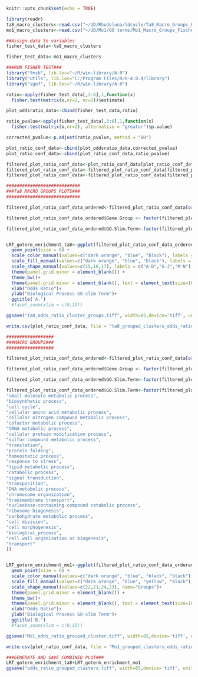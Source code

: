 
```{r setup, include=FALSE}
knitr::opts_chunk$set(echo = TRUE)
```

```{r}
library(readr)
ta8_macro_clusters<-read.csv("~/UD/Rhodoluna/ldcycle/Ta8_Macro_Groups_Fischer_Test_Data.csv")
mo1_macro_clusters<-read.csv("~/UD/Mo1/GO terms/Mo1_Macro_Groups_Fischer_Test_Data.csv")
```

```{r}
##Assign data to variables
fisher_test_data<-ta8_macro_clusters

fisher_test_data<-mo1_macro_clusters
```

```{r}
###RUN FISHER TEST###
library("fmsb", lib.loc="~/R/win-library/4.0")
library("utils", lib.loc="C:/Program Files/R/R-4.0.4/library")
library("sgof", lib.loc="~/R/win-library/4.0")

ratio<-apply(fisher_test_data[,3:6],1,function(x)
  fisher.test(matrix(x,nr=2, nc=2))$estimate)

plot_oddsratio_data<-cbind(fisher_test_data,ratio)

ratio_pvalue<-apply(fisher_test_data[,3:6],1,function(x)
  fisher.test(matrix(x,nr=2), alternative = "greater")$p.value)

corrected_pvalue<-p.adjust(ratio_pvalue, method = "BH")

plot_ratio_conf_data<-cbind(plot_oddsratio_data,corrected_pvalue)
plot_ratio_conf_data<-cbind(plot_ratio_conf_data,ratio_pvalue)

filtered_plot_ratio_conf_data<-plot_ratio_conf_data[plot_ratio_conf_data[,5] >= 10,]
filtered_plot_ratio_conf_data<-filtered_plot_ratio_conf_data[filtered_plot_ratio_conf_data[,7] > 1,]
filtered_plot_ratio_conf_data<-filtered_plot_ratio_conf_data[filtered_plot_ratio_conf_data[,3] > 1,]

```


```{r}
############################
###Ta8 MACRO GROUPS PLOTS###
############################

filtered_plot_ratio_conf_data_ordered<-filtered_plot_ratio_conf_data[order(filtered_plot_ratio_conf_data$Gene.Group, -filtered_plot_ratio_conf_data$ratio),]

filtered_plot_ratio_conf_data_ordered$Gene.Group <- factor(filtered_plot_ratio_conf_data_ordered$Gene.Group , levels = c("A-D","G-J","M-N"))

filtered_plot_ratio_conf_data_ordered$GO.Slim.Term<-factor(filtered_plot_ratio_conf_data_ordered$GO.Slim.Term, levels = c(rev(unique(filtered_plot_ratio_conf_data_ordered$GO.Slim.Term))))


LRT_goterm_enrichment_ta8<-ggplot(filtered_plot_ratio_conf_data_ordered, aes(y=GO.Slim.Term, x=ratio, color=Gene.Group , shape=Gene.Group ))+
  geom_point(size = 6) +  
  scale_color_manual(values=c("dark orange", "blue", "black"), labels = c("A-D","G-J","M-N"), name="Groups")+
  scale_fill_manual(values=c("dark orange", "blue", "black"), labels = c("A-D","G-J","M-N"), name="Groups")+
  scale_shape_manual(values=c(15,16,17), labels = c("A-D","G-J","M-N"), name="Groups")+
  theme(panel.grid.minor = element_blank()) +
  theme_bw()+
  theme(panel.grid.minor = element_blank(), text = element_text(size=18), legend.key.size = unit(1, "cm"))+
  xlab("Odds Ratio")+
  ylab("Biological Process GO-slim Term")+ 
  ggtitle('A.')
  #facet_zoom(xlim = c(0,15))

ggsave("Ta8_odds_ratio_cluster_groups.tiff", width=85,device='tiff', units = "mm",dpi=300, scale=5)

write.csv(plot_ratio_conf_data, file = "ta8_grouped_clusters_odds_ratio.csv")
```


```{r}
##################
###MACRO GROUPS###
##################

filtered_plot_ratio_conf_data_ordered<-filtered_plot_ratio_conf_data[order(filtered_plot_ratio_conf_data$Gene.Group, -filtered_plot_ratio_conf_data$ratio),]

filtered_plot_ratio_conf_data_ordered$Gene.Group <- factor(filtered_plot_ratio_conf_data_ordered$Gene.Group , levels = c("A-D","E-I","J-L","M-N"))

filtered_plot_ratio_conf_data_ordered$GO.Slim.Term<-factor(filtered_plot_ratio_conf_data_ordered$GO.Slim.Term, levels = c(rev(unique(filtered_plot_ratio_conf_data_ordered$GO.Slim.Term))))

filtered_plot_ratio_conf_data_ordered$GO.Slim.Term<-factor(filtered_plot_ratio_conf_data_ordered$GO.Slim.Term, levels = c(
"small molecule metabolic process",
"biosynthetic process",
"cell cycle",
"cellular amino acid metabolic process",
"cellular nitrogen compound metabolic process",
"cofactor metabolic process",
"tRNA metabolic process",
"cellular protein modification process",
"sulfur compound metabolic process",
"translation",
"protein folding",
"homeostatic process",
"response to stress",
"lipid metabolic process",
"catabolic process",
"signal transduction",
"transposition",
"DNA metabolic process",
"chromosome organization",
"transmembrane transport",
"nucleobase-containing compound catabolic process",
"ribosome biogenesis",
"carbohydrate metabolic process",
"cell division",
"cell morphogenesis",
"biological_process",
"cell wall organization or biogenesis",
"transport"
))


LRT_goterm_enrichment_mo1<-ggplot(filtered_plot_ratio_conf_data_ordered, aes(y=GO.Slim.Term, x=ratio, color=Gene.Group , shape=Gene.Group, fill=Gene.Group))+
  geom_point(size = 6) +  
  scale_color_manual(values=c("dark orange", "blue", "black", "black"), name="Groups")+
  scale_fill_manual(values=c("dark orange", "blue", "yellow", "black"), name="Groups")+
  scale_shape_manual(values=c(22,21,24,23), name="Groups")+
  theme(panel.grid.minor = element_blank()) +
  theme_bw()+
  theme(panel.grid.minor = element_blank(), text = element_text(size=18), legend.key.size = unit(1, "cm"))+
  xlab("Odds Ratio")+
  ylab("Biological Process GO-slim Term")+ 
  ggtitle('B.')
  #facet_zoom(xlim = c(0,15))

ggsave("Mo1_odds_ratio_grouped_cluster.tiff", width=85,device='tiff', units = "mm",dpi=300, scale=5)

write.csv(plot_ratio_conf_data, file = "Mo1_grouped_clusters_odds_ratio.csv")
```

```{r}
###GENERATE AND SAVE COMBINED PLOT###
LRT_goterm_enrichment_ta8+LRT_goterm_enrichment_mo1
ggsave("odds_ratio_grouped_clusters.tiff", width=85,device='tiff', units = "mm",dpi=300, scale=7)
```

